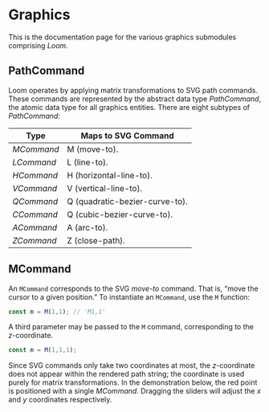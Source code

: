 
# Graphics
This is the documentation page for the various graphics submodules comprising _Loom_.

## PathCommand
Loom operates by applying matrix transformations to SVG path commands. These commands are represented by the abstract data type _PathCommand_, the atomic data type for all graphics entities. There are eight subtypes of _PathCommand_:

| Type       | Maps to SVG Command            |
| ---------- | ------------------------------ |
| _MCommand_ | M (move-to).                   |
| _LCommand_ | L (line-to).                   |
| _HCommand_ | H (horizontal-line-to).        |
| _VCommand_ | V (vertical-line-to).          |
| _QCommand_ | Q (quadratic-bezier-curve-to). |
| _CCommand_ | Q (cubic-bezier-curve-to).     |
| _ACommand_ | A (arc-to).                    |
| _ZCommand_ | Z (close-path).                |

## MCommand
An `MCommand` corresponds to the SVG _move-to_ command. That is, “move the cursor to a given position.” To instantiate an `MCommand`, use the `M` function:

```ts
const m = M(1,1); // 'M1,1'
```

A third parameter may be passed to the `M` command, corresponding to the ${z}$-coordinate.

~~~ts
const m = M(1,1,1);
~~~

Since SVG commands only take two coordinates at most, the ${z}$-coordinate does not appear within the rendered path string; the coordinate is used purely for matrix transformations. In the demonstration below, the red point is positioned with a single _MCommand_. Dragging the sliders will adjust the ${x}$ and ${y}$ coordinates respectively.

<M1/>